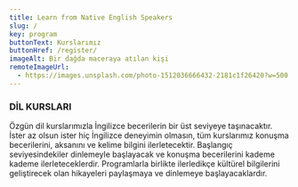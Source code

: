 ```yaml
---
title: Learn from Native English Speakers
slug: /
key: program
buttonText: Kurslarımız
buttonHref: /register/
imageAlt: Bir dağda maceraya atılan kişi
remoteImageUrl:
  - https://images.unsplash.com/photo-1512036666432-2181c1f26420?w=500
---
```


### DİL KURSLARI

Özgün dil kurslarımızla İngilizce becerilerin bir üst seviyeye taşınacaktır. İster az olsun ister hiç İngilizce deneyimin olmasın, tüm kurslarımız konuşma becerilerini, aksanını ve kelime bilgini ilerletecektir. Başlangıç seviyesindekiler dinlemeyle başlayacak ve konuşma becerilerini kademe kademe ilerleteceklerdir. Programlarla birlikte ilerledikçe kültürel bilgilerini geliştirecek olan hikayeleri paylaşmaya ve dinlemeye başlayacaklardır.
